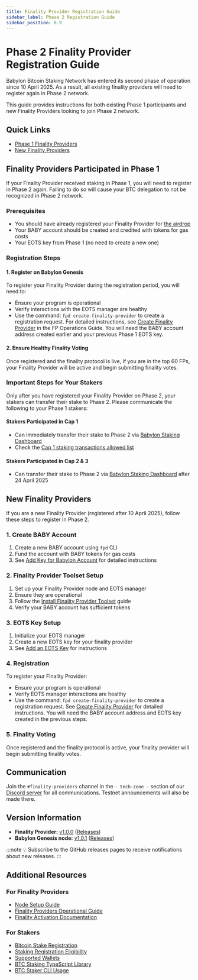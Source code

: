 ```yaml
---
title: Finality Provider Registration Guide
sidebar_label: Phase 2 Registration Guide
sidebar_position: 0.9
---
```


# Phase 2 Finality Provider Registration Guide

Babylon Bitcoin Staking Network has entered its second phase of operation since 
10 April 2025. As a result, all existing finality providers will need to register 
again in Phase 2 network.

This guide provides instructions for both existing Phase 1 participants and new 
Finality Providers looking to join Phase 2 network. 

## Quick Links
- [Phase 1 Finality Providers](#finality-providers-participated-in-phase-1)
- [New Finality Providers](#new-finality-providers)

## Finality Providers Participated in Phase 1

If your Finality Provider received staking in Phase 1, you will need to register 
in Phase 2 again. Failing to do so will cause your BTC delegation to not be 
recognized in Phase 2 network.

### Prerequisites
- You should have already registered your Finality Provider for [the airdrop](https://babylon.foundation/docs/link-a-finality-provider-eots-pk-to-your-baby-address)
- Your BABY account should be created and credited with tokens for gas costs
- Your EOTS key from Phase 1 (no need to create a new one)

### Registration Steps

#### 1. Register on Babylon Genesis
To register your Finality Provider during the registration period, you will need to: 
- Ensure your program is operational
- Verify interactions with the EOTS manager are healthy
- Use the command: `fpd create-finality-provider` to create a registration request.
  For detailed instructions, see [Create Finality Provider](https://docs.babylonlabs.io/operators/finality_providers/fp_operations/#61-create-finality-provider) in the FP Operations Guide.
  You will need the BABY account address created earlier and your previous Phase 
  1 EOTS key.

#### 2. Ensure Healthy Finality Voting
Once registered and the finality protocol is live, if you are in the top 60 FPs, your 
Finality Provider will be active and begin submitting finality votes. 

### Important Steps for Your Stakers
Only after you have registered your Finality Provider on Phase 2, your stakers
can transfer their stake to Phase 2. Please communicate the following to your 
Phase 1 stakers:

#### Stakers Participated in Cap 1
- Can immediately transfer their stake to Phase 2 via [Babylon Staking Dashboard](https://btcstaking.babylonlabs.io/)
- Check the [Cap 1 staking transactions allowed list](https://docs.babylonlabs.io/docs/allowed-list-cap-1)

#### Stakers Participated in Cap 2 & 3
- Can transfer their stake to Phase 2 via [Babylon Staking Dashboard](https://btcstaking.babylonlabs.io/) after 24 April 2025

## New Finality Providers

If you are a new Finality Provider (registered after 10 April 2025), follow these 
steps to register in Phase 2.

### 1. Create BABY Account
1. Create a new BABY account using `fpd` CLI
2. Fund the account with BABY tokens for gas costs
3. See [Add Key for Babylon Account](https://docs.babylonlabs.io/operators/finality_providers/fp_operations/#52-add-key-for-the-babylon-account) for detailed instructions

### 2. Finality Provider Toolset Setup
1. Set up your Finality Provider node and EOTS manager
2. Ensure they are operational
3. Follow the [Install Finality Provider Toolset](https://docs.babylonlabs.io/operators/finality_providers/fp_operations/#3-install-finality-provider-toolset) guide
4. Verify your BABY account has sufficient tokens

### 3. EOTS Key Setup
1. Initialize your EOTS manager
2. Create a new EOTS key for your finality provider
3. See [Add an EOTS Key](https://docs.babylonlabs.io/operators/finality_providers/fp_operations/#42-add-an-eots-key) for instructions

### 4. Registration
To register your Finality Provider:
- Ensure your program is operational
- Verify EOTS manager interactions are healthy
- Use the command: `fpd create-finality-provider` to create a registration request.
  See [Create Finality Provider](https://docs.babylonlabs.io/operators/finality_providers/fp_operations/#61-create-finality-provider) for detailed instructions. You will need the BABY account address and EOTS 
  key created in the previous steps.

### 5. Finality Voting
Once registered and the finality protocol is active, your finality provider will 
begin submitting finality votes.

## Communication

Join the `#finality-providers` channel in the `- tech-zone -` section of our 
[Discord server](https://discord.com/invite/babylonglobal) for all communications.
Testnet announcements will also be made there. 


## Version Information
- **Finality Provider:** [v1.0.0](https://github.com/babylonlabs-io/finality-provider/releases/tag/v1.0.0) ([Releases](https://github.com/babylonlabs-io/finality-provider/releases))
- **Babylon Genesis node:** [v1.0.1](https://github.com/babylonlabs-io/babylon/releases/tag/v1.0.1) ([Releases](https://github.com/babylonlabs-io/babylon/releases))

:::note
💡 Subscribe to the GitHub releases pages to receive notifications about new releases.
:::

## Additional Resources 

### For Finality Providers
- [Node Setup Guide](https://github.com/babylonlabs-io/networks/tree/main/bbn-1/babylon-node)
- [Finality Providers Operational Guide](https://github.com/babylonlabs-io/finality-provider/blob/release/v1.x/docs/finality-provider-operation.md)
- [Finality Activation Documentation](https://github.com/babylonlabs-io/babylon/blob/release/v1.x/x/btcstaking/docs/registration-eligibility.md)

### For Stakers
- [Bitcoin Stake Registration](https://github.com/babylonlabs-io/babylon/blob/release/v1.x/docs/register-bitcoin-stake.md)
- [Staking Registration Eligibility](https://github.com/babylonlabs-io/babylon/blob/release/v1.x/x/btcstaking/docs/registration-eligibility.md)
- [Supported Wallets](https://docs.babylonlabs.io/guides/stakers/native_staking/web_staking/)
- [BTC Staking TypeScript Library](https://github.com/babylonlabs-io/babylon-proto-ts/tree/v1.0.1)
- [BTC Staker CLI Usage](https://github.com/babylonlabs-io/btc-staker/tree/release/v0.15.x)